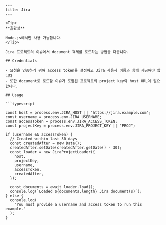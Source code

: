 ```mdx
---
title: Jira
---

<Tip>
**호환성**

Node.js에서만 사용 가능합니다.
</Tip>

Jira 프로젝트의 이슈에서 document 객체를 로드하는 방법을 다룹니다.

## Credentials

- 요청을 인증하기 위해 access token을 설정하고 Jira 사용자 이름과 함께 제공해야 합니다
- 또한 document로 로드할 이슈가 포함된 프로젝트의 project key와 host URL이 필요합니다.

## Usage

```typescript

const host = process.env.JIRA_HOST || "https://jira.example.com";
const username = process.env.JIRA_USERNAME;
const accessToken = process.env.JIRA_ACCESS_TOKEN;
const projectKey = process.env.JIRA_PROJECT_KEY || "PROJ";

if (username && accessToken) {
  // Created within last 30 days
  const createdAfter = new Date();
  createdAfter.setDate(createdAfter.getDate() - 30);
  const loader = new JiraProjectLoader({
    host,
    projectKey,
    username,
    accessToken,
    createdAfter,
  });

  const documents = await loader.load();
  console.log(`Loaded ${documents.length} Jira document(s)`);
} else {
  console.log(
    "You must provide a username and access token to run this example."
  );
}
```
```